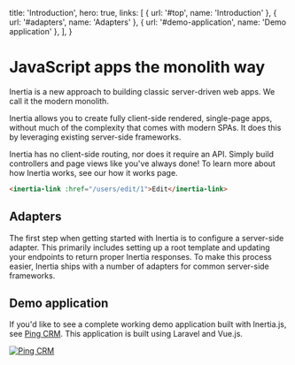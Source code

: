 
  title: 'Introduction',
  hero: true,
  links: [
    { url: '#top', name: 'Introduction' },
    { url: '#adapters', name: 'Adapters' },
    { url: '#demo-application', name: 'Demo application' },
  ],
}

# JavaScript apps the monolith way

Inertia is a new approach to building classic server-driven web apps. We call it the modern monolith.

Inertia allows you to create fully client-side rendered, single-page apps, without much of the complexity that comes with modern SPAs. It does this by leveraging existing server-side frameworks.

Inertia has no client-side routing, nor does it require an API. Simply build controllers and page views like you've always done! To learn more about how Inertia works, see our how it works page.

```html
<inertia-link :href="/users/edit/1">Edit</inertia-link>
```

## Adapters

The first step when getting started with Inertia is to configure a server-side adapter. This primarily includes setting up a root template and updating your endpoints to return proper Inertia responses. To make this process easier, Inertia ships with a number of adapters for common server-side frameworks.

## Demo application

If you'd like to see a complete working demo application built with Inertia.js, see [Ping CRM](https://github.com/inertiajs/pingcrm). This application is built using Laravel and Vue.js.

<a href="https://github.com/inertiajs/pingcrm">
  <img className="w-full h-auto rounded" src="/static/pingcrm.png" alt="Ping CRM" />
</a>
